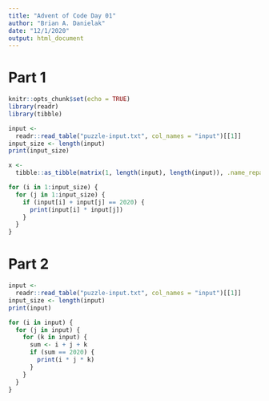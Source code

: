 ```yaml
---
title: "Advent of Code Day 01"
author: "Brian A. Danielak"
date: "12/1/2020"
output: html_document
---
```


# Part 1

```r
knitr::opts_chunk$set(echo = TRUE)
library(readr)
library(tibble)
```

```r
input <-
  readr::read_table("puzzle-input.txt", col_names = "input")[[1]]
input_size <- length(input)
print(input_size)

x <-
  tibble::as_tibble(matrix(1, length(input), length(input)), .name_repair = "unique")

for (i in 1:input_size) {
  for (j in 1:input_size) {
    if (input[i] + input[j] == 2020) {
      print(input[i] * input[j])
    }
  }
}
```

# Part 2

```r
input <-
  readr::read_table("puzzle-input.txt", col_names = "input")[[1]]
input_size <- length(input)
print(input)

for (i in input) {
  for (j in input) {
    for (k in input) {
      sum <- i + j + k
      if (sum == 2020) {
        print(i * j * k)
      }
    }
  }
}
```


